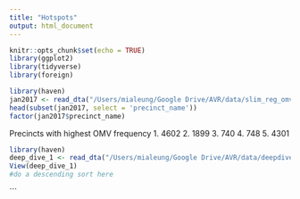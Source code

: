 ```yaml
---
title: "Hotspots"
output: html_document
---
```


```r
knitr::opts_chunk$set(echo = TRUE)
library(ggplot2)
library(tidyverse)
library(foreign)
```

```r
library(haven)
jan2017 <- read_dta("/Users/mialeung/Google Drive/AVR/data/slim_reg_omv_jan2017.dta")
head(subset(jan2017, select = 'precinct_name'))
factor(jan2017$precinct_name)
```
Precincts with highest OMV frequency 
1. 4602
2. 1899
3. 740
4. 748
5. 4301

```r
library(haven)
deep_dive_1 <- read_dta("/Users/mialeung/Google Drive/AVR/data/deepdive_v1.dta") 
View(deep_dive_1)
#do a descending sort here 
```

```